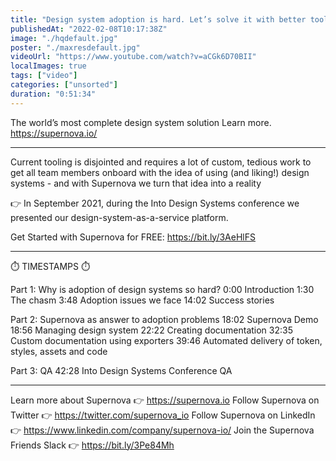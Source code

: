 ```yaml
---
title: "Design system adoption is hard. Let’s solve it with better tools - like Supernova"
publishedAt: "2022-02-08T10:17:38Z"
image: "./hqdefault.jpg"
poster: "./maxresdefault.jpg"
videoUrl: "https://www.youtube.com/watch?v=aCGk6D70BII"
localImages: true
tags: ["video"]
categories: ["unsorted"]
duration: "0:51:34"
---
```

The world’s most complete design system solution
Learn more.  https://supernova.io/

---

Current tooling is disjointed and requires a lot of custom, tedious work to get all team members onboard with the idea of using (and liking!) design systems - and with Supernova we turn that idea into a reality

👉 In September 2021, during the Into Design Systems conference we presented our design-system-as-a-service platform.

Get Started with Supernova for FREE: https://bit.ly/3AeHlFS

---

⏱️ TIMESTAMPS ⏱️

Part 1: Why is adoption of design systems so hard?
0:00 Introduction
1:30 The chasm
3:48 Adoption issues we face
14:02 Success stories

Part 2: Supernova as answer to adoption problems
18:02 Supernova Demo
18:56 Managing design system
22:22 Creating documentation
32:35 Custom documentation using exporters
39:46 Automated delivery of token, styles, assets and code 

Part 3: QA
42:28 Into Design Systems Conference QA

---

Learn more about Supernova 👉 https://supernova.io
Follow Supernova on Twitter 👉  https://twitter.com/supernova_io
Follow Supernova on LinkedIn 👉 https://www.linkedin.com/company/supernova-io/
Join the Supernova Friends Slack 👉 https://bit.ly/3Pe84Mh
